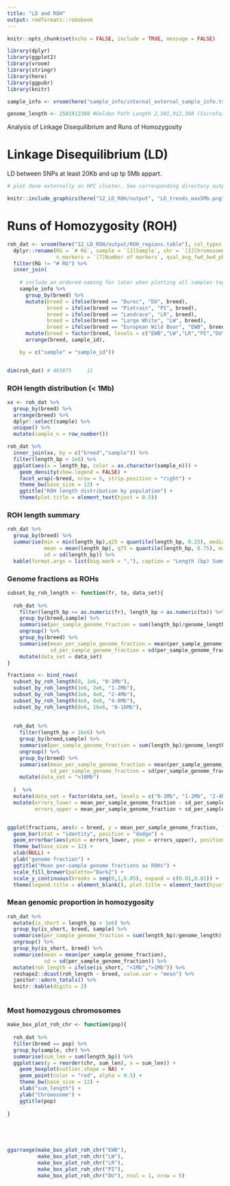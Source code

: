 ```yaml
---
title: "LD and ROH"
output: rmdformats::robobook
---
```


```r
knitr::opts_chunk$set(echo = FALSE, include = TRUE, message = FALSE)

library(dplyr)
library(ggplot2)
library(vroom)
library(stringr)
library(here)
library(ggpubr)
library(knitr)

sample_info <- vroom(here("sample_info/internal_external_sample_info.tsv"))

genome_length <- 2501912388 #Golden Path Length	2,501,912,388 (Sscrofa11.1)
```

Analysis of Linkage Disequilibrium and Runs of Homozygosity

# Linkage Disequilibrium (LD)

LD between SNPs at least 20Kb and up tp 5Mb appart.

```r

# plot done externally on HPC cluster. See corresponding directory output.

knitr::include_graphics(here("12_LD_ROH/output", "LD_trends_max5Mb.png"))

```

# Runs of Homozygosity (ROH)

```r

roh_dat <- vroom(here("12_LD_ROH/output/ROH_regions.table"), col_types = c(`[3]Chromosome`="c")) %>% 
  dplyr::rename(RG = `# RG`, sample = `[2]Sample`, chr = `[3]Chromosome`, start = `[4]Start`, end = `[5]End`, length_bp = `[6]Length (bp)`,
                n_markers = `[7]Number of markers`, qual_avg_fwd_bwd_phred = `[8]Quality (average fwd-bwd phred score)`) %>% 
  filter(RG != "# RG") %>% 
  inner_join(
    
    # include an ordered-naming for later when plotting all samples together (i.e. boxplot)
    sample_info %>% 
      group_by(breed) %>% 
      mutate(breed = ifelse(breed == "Duroc", "DU", breed),
             breed = ifelse(breed == "Pietrain", "PI", breed),
             breed = ifelse(breed == "Landrace", "LR", breed),
             breed = ifelse(breed == "Large White", "LW", breed),
             breed = ifelse(breed == "European Wild Boar", "EWB", breed)) %>% 
      mutate(breed = factor(breed, levels = c("EWB","LW","LR","PI","DU")) ) %>% 
      arrange(breed, sample_id), 

    by = c("sample" = "sample_id"))


dim(roh_dat) # 465875     11
```


### ROH length distribution (< 1Mb)
```r

xx <- roh_dat %>% 
  group_by(breed) %>% 
  arrange(breed) %>% 
  dplyr::select(sample) %>% 
  unique() %>% 
  mutate(sample_n = row_number())

roh_dat %>% 
  inner_join(xx, by = c("breed","sample")) %>% 
  filter(length_bp < 1e6) %>% 
  ggplot(aes(x = length_bp, color = as.character(sample_n))) +
    geom_density(show.legend = FALSE) +
    facet_wrap(~breed, nrow = 5, strip.position = "right") +
    theme_bw(base_size = 12) +
    ggtitle("ROH length distribution by population") +
    theme(plot.title = element_text(hjust = 0.5))
```

### ROH length summary
```r

roh_dat %>% 
  group_by(breed) %>% 
  summarise(min = min(length_bp),q25 = quantile(length_bp, 0.25), median = median(length_bp), 
            mean = mean(length_bp), q75 = quantile(length_bp, 0.75), max = max(length_bp),
            sd = sd(length_bp)) %>% 
  kable(format.args = list(big.mark = ","), caption = "Length (bp) Summary by Population", digits = 0) 

```


### Genome fractions as ROHs
```r

subset_by_roh_length <- function(fr, to, data_set){
  
  roh_dat %>% 
    filter(length_bp >= as.numeric(fr), length_bp < as.numeric(to)) %>% 
    group_by(breed,sample) %>% 
    summarise(per_sample_genome_fraction = sum(length_bp)/genome_length) %>% 
    ungroup() %>%
    group_by(breed) %>% 
    summarise(mean_per_sample_genome_fraction = mean(per_sample_genome_fraction),
              sd_per_sample_genome_fraction = sd(per_sample_genome_fraction)) %>% 
    mutate(data_set = data_set)
}

fractions <- bind_rows(
  subset_by_roh_length(0, 1e6, "0-1Mb"),
  subset_by_roh_length(1e6, 2e6, "1-2Mb"),
  subset_by_roh_length(2e6, 4e6, "2-4Mb"),
  subset_by_roh_length(4e6, 8e6, "4-8Mb"),
  subset_by_roh_length(8e6, 16e6, "8-16Mb"),
  
    
  roh_dat %>% 
    filter(length_bp > 16e6) %>% 
    group_by(breed,sample) %>% 
    summarise(per_sample_genome_fraction = sum(length_bp)/genome_length) %>% 
    ungroup() %>%
    group_by(breed) %>% 
    summarise(mean_per_sample_genome_fraction = mean(per_sample_genome_fraction),
              sd_per_sample_genome_fraction = sd(per_sample_genome_fraction)) %>% 
    mutate(data_set = ">16Mb")
  
  )  %>% 
  mutate(data_set = factor(data_set, levels = c("0-1Mb", "1-2Mb", "2-4Mb", "4-8Mb", "8-16Mb", ">16Mb"))) %>% 
  mutate(errors_lower = mean_per_sample_genome_fraction - sd_per_sample_genome_fraction,
         errors_upper = mean_per_sample_genome_fraction + sd_per_sample_genome_fraction)


ggplot(fractions, aes(x = breed, y = mean_per_sample_genome_fraction, fill = data_set)) +
  geom_bar(stat = "identity", position = "dodge") +
  geom_errorbar(aes(ymin = errors_lower, ymax = errors_upper), position =  position_dodge2(width = 0.5, padding = 0.5)) +
  theme_bw(base_size = 12) +
  xlab(NULL) +
  ylab("genome fraction") +
  ggtitle("Mean per-sample genome fractions as ROHs") +
  scale_fill_brewer(palette="Dark2") +
  scale_y_continuous(breaks = seq(0,1,0.05), expand = c(0.01,0.01)) +
  theme(legend.title = element_blank(), plot.title = element_text(hjust = 0.5))

```

### Mean genomic proportion in homozygosity

```r

roh_dat %>% 
  mutate(is_short = length_bp < 1e6) %>% 
  group_by(is_short, breed, sample) %>% 
  summarise(per_sample_genome_fraction = sum(length_bp)/genome_length) %>% 
  ungroup() %>%
  group_by(is_short, breed) %>% 
  summarise(mean = mean(per_sample_genome_fraction),
            sd = sd(per_sample_genome_fraction)) %>% 
  mutate(roh_length = ifelse(is_short, "<1Mb",">1Mb")) %>% 
  reshape2::dcast(roh_length ~ breed, value.var = "mean") %>% 
  janitor::adorn_totals() %>% 
  knitr::kable(digits = 2)
  
```


### Most homozygous chromosomes

```r

make_box_plot_roh_chr <- function(pop){
  
  roh_dat %>%
  filter(breed == pop) %>% 
  group_by(sample, chr) %>%
  summarise(sum_len = sum(length_bp)) %>% 
  ggplot(aes(y = reorder(chr, sum_len), x = sum_len)) +
    geom_boxplot(outlier.shape = NA) +
    geom_point(color = "red", alpha = 0.5) +
    theme_bw(base_size = 12) +
    xlab("sum_length") +
    ylab("Chromosome") +
    ggtitle(pop)
  
}





ggarrange(make_box_plot_roh_chr("EWB"), 
          make_box_plot_roh_chr("LW"), 
          make_box_plot_roh_chr("LR"), 
          make_box_plot_roh_chr("PI"), 
          make_box_plot_roh_chr("DU"), ncol = 1, nrow = 5)



```

